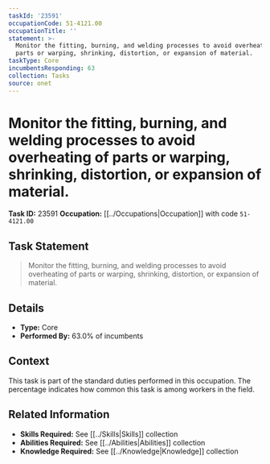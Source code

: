 ```yaml
---
taskId: '23591'
occupationCode: 51-4121.00
occupationTitle: ''
statement: >-
  Monitor the fitting, burning, and welding processes to avoid overheating of
  parts or warping, shrinking, distortion, or expansion of material.
taskType: Core
incumbentsResponding: 63
collection: Tasks
source: onet
---
```

# Monitor the fitting, burning, and welding processes to avoid overheating of parts or warping, shrinking, distortion, or expansion of material.

**Task ID:** 23591
**Occupation:** [[../Occupations|Occupation]] with code `51-4121.00`

## Task Statement

> Monitor the fitting, burning, and welding processes to avoid overheating of parts or warping, shrinking, distortion, or expansion of material.

## Details

- **Type:** Core
- **Performed By:** 63.0% of incumbents

## Context

This task is part of the standard duties performed in this occupation. The percentage indicates how common this task is among workers in the field.

## Related Information

- **Skills Required:** See [[../Skills|Skills]] collection
- **Abilities Required:** See [[../Abilities|Abilities]] collection
- **Knowledge Required:** See [[../Knowledge|Knowledge]] collection
